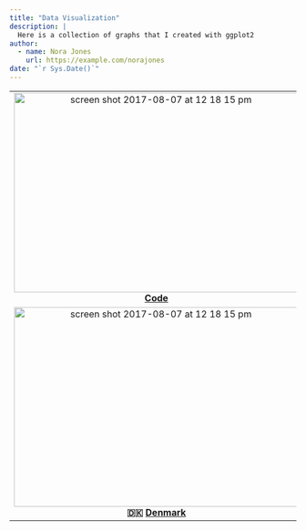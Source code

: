 ```yaml
---
title: "Data Visualization"
description: |
  Here is a collection of graphs that I created with ggplot2
author:
  - name: Nora Jones 
    url: https://example.com/norajones
date: "`r Sys.Date()`"
---
```



| | | 
|:-------------------------:|:-------------------------:|
| <img width="500" height="350" alt="screen shot 2017-08-07 at 12 18 15 pm" src= "https://lh3.googleusercontent.com/pw/AL9nZEWOJWBOSmJOHrwx82t-FGhuqA97EoexUli9UxIu5LOoovNKc7krtSVvyZ6I15kVQnvAi-7yIU-d1WRaEYjIhmsHrU9x8NBJlW0OyQ_1KTWzgR273xLAn1JaE1wYYGG5TyPNsLFuoN9ArZ2r41elAXrO=w1750-h1081-no"> **[Code]()**|<img width="500" height="350" alt="screen shot 2017-08-07 at 12 18 15 pm" src="https://lh3.googleusercontent.com/pw/AL9nZEVBHhO75uim953ACsi03HbmbjwrVc9-nK1HmAFOAkKQjxrSX6sEb7cRtdET9CPqVoBYMRL5-omd8OEvLd8lY1ZDmOV5F3z7gtwejG3ohkqxIxp71pCnbJ2AOIfqw4WHkcYK1LxcB38lRgHnp_vxf5VX=w2268-h1516-no">  **[Belgium](https://photos.app.goo.gl/cdhVZx5kDo6VQgzh6)**| 
| <img width="500" height="350" alt="screen shot 2017-08-07 at 12 18 15 pm" src="https://lh3.googleusercontent.com/pw/AL9nZEXf4OVQwQmgohCYMRhUDvDhNhz2NTuSYN8lUEvQsH7uZzIioGUoUf4ZrRAcOFoxVSYrHQA626bwkCd5cArBGcN-zpKcc13bJVXq6vzD5zhDGm7aV1D1-eBslqHiW-IkDxGMq6GfNoqMATv4nCfoL92i=w2268-h1516-no"> **🇩🇰 [Denmark](https://photos.app.goo.gl/UrX9c24aHVJ1QrtM8)**|<img width="500" height="350" alt="screen shot 2017-08-07 at 12 18 15 pm" src="https://lh3.googleusercontent.com/pw/AL9nZEUTDQtuAjgOeS08rFL8wmwH9Ud8xxeL--5wKcFgrO98aM90hyGFn71b05OaqTOV3LqPcGJJwllyN9-jKqpms-u7f79fi8_fpnSk2pf4cDmXgkVqjurswa2UrleXKbC8rSIMgOZelv5oTZUu1ddKNNUi=w2269-h1514-no">  **🇫🇷[France](https://photos.app.goo.gl/fio2ZdszKRR6BXi28)**| 
